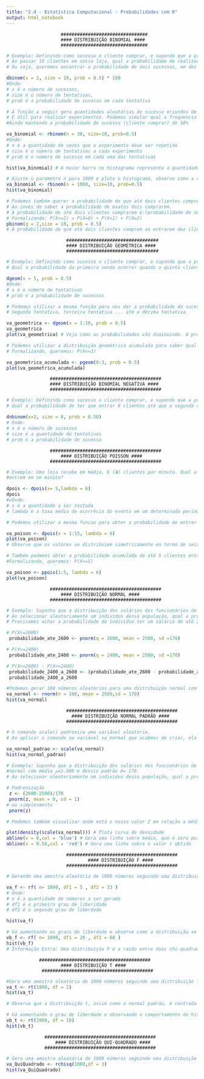 ```yaml
---
title: "2.4 - Estatística Computacional - Probabilidades com R"
output: html_notebook
---
```


                        ################################
                        #### DISTRIBUIÇÃO BINOMIAL ####
                        ################################
```r
# Exemplo: Definindo como sucesso o cliente comprar, e supondo que a probabilidade de sucesso é 50%.
# Ao passar 10 clientes em nossa loja, qual a probabilidade de realizarmos 2 vendas?
# Ou seja, queremos encontrar a probabilidade de dois sucessos, em dez tentativas. Cuja probabilidade de sucesso em cada tentativa é 50%

dbinom(x = 2, size = 10, prob = 0.5) * 100
#Onde:
# x é o número de sucessos,
# size é o número de tentativas,
# prob é a probabilidade de sucesso em cada tentativa
```

```r
# A função a seguir gera quantidades aleatórias de sucesso oriundos de uma quantidade (size) de tentativas dada a probabilidade (prob) de sucesso.
# É útil para realizar experimentos. Podemos simular qual a frequencia esperada de vendas a cada dez clientes
#Ainda mantendo a probabilidade de sucesso (cliente comprar) de 50%

va_binomial <- rbinom(n = 30, size=10, prob=0.5)
#Onde:
# n é a quantidade de vezes que o experimento deve ser repetido
# size é o número de tentativas a cada experimento
# prob é o número de sucesso em cada uma das tentativas
```

```r
hist(va_binomial) # A maior barra no histograma representa a quantidade esperada de vendas

# Ajuste o parametro n para 1000 e plote o histograma, observe como a distribuição binomial se aproxima da normal
va_binomial <- rbinom(n = 1000, size=10, prob=0.5)
hist(va_binomial)
```

```r
# Podemos também querer a probabilidade de que até dois clientes comprem.
# Ao invés de saber a probabilidade de exatos dois comprarem.
# A probabilidade de até dois clientes comprarem é:(probabilidade de nenhum cliente comprar) + (probabilidade de um cliente comprar) + probabilidade de dois cliente comprarem)
# Formalizando: P(X<=2) = P(X=0) + P(X=1) + P(X=2)
pbinom(q = 2,size = 10, prob = 0.5)
# A probabilidade de que até dois clientes comprem ao entrarem dez clientes, é de 5,48%
```

                          ##################################
                          #### DISTRIBUIÇÃO GEOMÉTRICA ####
                          ##################################
```r
# Exemplo: Definindo como sucesso o cliente comprar, e supondo que a probabilidade de sucesso é 50%.
# Qual a probabilidade da primeira venda ocorrer quando o quinto cliente entrar na loja?

dgeom(x = 5, prob = 0.5)
#Onde:
# x é o número de tentativas
# prob é a probabilidade de sucessos
```

```r
# Podemos utilizar a mesma função para nos dar a probabilidade do sucesso ocorrer na primeira tentativa,
# Segunda tentativa, terceira tentativa ... até a décima tentativa.

va_geometrica <- dgeom(x = 1:10, prob = 0.5)
va_geometrica
plot(va_geometrica) # Veja como as probabilidades vão diminuindo. A probabilidade de sucesso de 50% é relativamente alta, então é muito provavel que o sucesso ocorra logo nas primeiras tentativas
```

```r
# Podemos utilizar a distribuição geométrica acumulada para saber qual a probabilidade do primeiro sucesso ocorrer na primeira tentativa OU na segunda tentativa OU na terceira tentativa
# Formalizando, queremos: P(X<=3)

va_geometrica_acumulada <- pgeom(0:3, prob = 0.5)
plot(va_geometrica_acumulada)
```


                    #########################################
                    #### DISTRIBUIÇÃO BINOMIAL NEGATIVA ####
                    #########################################
```r
# Exemplo: Definindo como sucesso o cliente comprar, e supondo que a probabilidade de sucesso é 50%.
# Qual a probabilidade de ter que entrar 8 clientes até que a segunda venda ocorra?

dnbinom(x=2, size = 8, prob = 0.50)
# Onde:
# x é o número de sucessos
# size é a quantidade de tentativos
# prob é a probabilidade de sucesso
```


                    #########################################
                        #### DISTRIBUIÇÃO POISSON ####
                    #########################################
```r
# Exemplo: Uma loja recebe em média, 6 (𝝺) clientes por minuto. Qual a probabilidade de que 5(x) clientes
#entrem em um minuto?

dpois <- dpois(x= 5,lambda = 6)
dpois
#vOnde:
# x é a quantidade a ser testada
# lambda é a taxa média de ocorrêcia do evento em um determinado período de intervalo de tempo ou espaço
```

```r
# Podemos utilizar a mesma funcao para obter a probabilidade de entrar um cliente, dois clientes... quinze clientes

va_poison <- dpois(x = 1:15, lambda = 6)
plot(va_poison)
# Observe que os valores se distribuiem simetricamente en tormo de seis, use acontece porque o paramentro lambda é a média (e também o desvio padrão) da distribuição de Poisson
``` 
```r
# Também podemos obter a probabilidade acumulada de até 5 clientes entrarem na loja em um minuto
#Formalizando, queremos: P(X<=5)

va_poison <- ppois(1:5, lambda = 6)
plot(va_poison)
```




                    #########################################
                        #### DISTRIBUIÇÃO NORMAL ####
                    #########################################
```r
# Exemplo: Suponha que a distribuição dos salários dos funcionários de uma empresa sigam uma distribuição normal com média 𝜇=2.500 e desvio padrão σ= 170.
# Ao selecionar aleatoriamente um indivíduo dessa população, qual a probabilidade de ter salário entre 2.400 e 2.600 ?
# Precisamos achar a probabilidade do indivíduo ter um salário de até 2.600 e subtrair pela probabilidade do indivíduo ter o salário até 2.400

# P(X<=2600)
 probabilidade_ate_2600 <- pnorm(q = 2600, mean = 2500, sd =170)

# P(X<=2400)
 probabilidade_ate_2400 <- pnorm(q = 2400, mean = 2500, sd =170)

# P(X<=2600) - P(X<=2400)
 probabilidade_2400_a_2600 <- (probabilidade_ate_2600 - probabilidade_ate_2400)
 probabilidade_2400_a_2600
```

```r
#Podemos gerar 100 números aleatórios para uma distribuição normal com média 2500 e desvio padrão 170
va_normal <- rnorm(n = 100, mean = 2500,sd = 170)
hist(va_normal)
```


                          #########################################
                            #### DISTRIBUIÇÃO NORMAL PADRÃO ####
                          #########################################
```r
# O comando scale() padroniza uma variável aleatória.
# Ao aplicar o comando na variável va_normal que acabmos de criar, ela ficará com média zero e desvio padrão unitário

va_normal_padrao <- scale(va_normal)
hist(va_normal_padrao)
```

```r
# Exemplo: Suponha que a distribuição dos salários dos funcionários de uma empresa sigam uma distribuição
#normal com média 𝜇=2.500 e desvio padrão σ= 170.
# Ao selecionar aleatoriamente um indivíduo dessa população, qual a probabilidade de ter salário acima de 2.600 ?

# Padronização
 z <- (2600-2500)/170
 pnorm(z, mean = 0, sd = 1)
# ou simplesmente
 pnorm(z)
```

```r
# Podemos também visualizar onde está o nosso valor Z em relação a média

plot(density(scale(va_normal))) # Plota curva de densidade
abline(v = 0,col = 'blue') # Gera uma linha sobre média, que é zero pois padronizamos a distribuição
abline(v = 0.58,col = 'red') # Gera uma linha sobre o valor z obtido
```



                          #########################################
                                  #### DISTRIBUIÇÃO F ####
                          #########################################
```r
# Gerando uma amostra aleatória de 1000 números seguindo uma distribuição F

va_f <- rf( n= 1000, df1 = 5 , df2 = 33 )
# Onde:
# n é a quantidade de números a ser gerado
# df1 é o primeiro grau de liberidade
# df2 é o segundo grau de liberdade

hist(va_f)
```

```r
# Vá aumentando os graus de liberdade e observe como a distribuição se aproxima da normal
vb_f <- rf( n= 1000, df1 = 20 , df2 = 60 )
hist(vb_f)
# Informação Extra: Uma distribuição F é a razão entre duas chi-quadrado
``` 



                #########################################
                        #### DISTRIBUIÇÃO T ####
                 #########################################
```r
#Gera uma amostra aleatória de 1000 números seguindo uma distribuição T
va_t <- rt(1000, df = 2)
hist(va_t)
```

```r
# Observe que a distribuição t, assim como a normal padrão, é centrada no zero

# Vá aumentando o grau de liberdade e observando o comportamento do histograma (se aproxima da normal)
vb_t <- rt(1000, df = 10)
hist(vb_t)
```


                  #########################################
                      #### DISTRIBUIÇÃO QUI-QUADRADO ####
                  #########################################
```r
# Gera uma amostra aleatória de 1000 números seguindo uma distribuição qui-quadrado
va_QuiQuadrado <- rchisq(1000,df = 3)
hist(va_QuiQuadrado)
```
